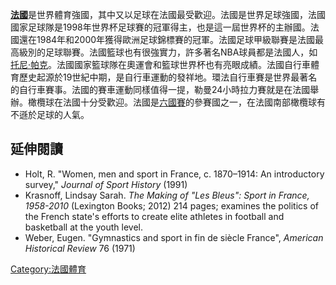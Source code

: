 {{多個問題|
{{unreferenced|time=2016-02-24T04:24:19+00:00}}
{{copyedit|time=2016-02-24T04:24:11+00:00}}
{{expand|time=2016-02-24T04:24:11+00:00}}
}}
'''[[法國|法國]]'''是世界體育強國，其中又以足球在法國最受歡迎。法國是世界足球強國，法國國家足球隊是1998年世界杯足球賽的冠軍得主，也是這一屆世界杯的主辦國。法國還在1984年和2000年獲得歐洲足球錦標賽的冠軍。法國足球甲級聯賽是法國最高級別的足球聯賽。法國籃球也有很強實力，許多著名NBA球員都是法國人，如[[托尼·帕克|托尼·帕克]]。法國國家籃球隊在奧運會和籃球世界杯也有亮眼成績。法國自行車體育歷史起源於19世紀中期，是自行車運動的發祥地。環法自行車賽是世界最著名的自行車賽事。法國的賽車運動同樣值得一提，勒曼24小時拉力賽就是在法國舉辦。橄欖球在法國十分受歡迎。法國是[[六國賽|六國賽]]的參賽國之一，在法國南部橄欖球有不遜於足球的人氣。

== 延伸閱讀 ==
* Holt, R. "Women, men and sport in France, c. 1870–1914: An introductory survey," ''Journal of Sport History'' (1991)
* Krasnoff, Lindsay Sarah. ''The Making of "Les Bleus": Sport in France, 1958-2010'' (Lexington Books; 2012) 214 pages; examines the politics of the French state's efforts to create elite athletes in football and basketball at the youth level.
* Weber, Eugen. "Gymnastics and sport in fin de siècle France", ''American Historical Review'' 76 (1971)

{{法国专题导航}}
{{歐洲題目|體育}}
[[Category:法國體育|Category:法國體育]]